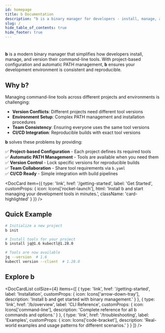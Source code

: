 ```yaml
---
id: homepage
title: b Documentation
description: "b is a binary manager for developers - install, manage, and version your command-line tools effortlessly."
slug: /
hide_table_of_contents: true
hide_footer: true
---
```



<div className="flex justify-center my-8">
  <ThemedImage
    alt="b Logo"
    sources={{
      light: '/img/logo-icon.svg',
      dark: '/img/logo-icon-dark.svg',
    }}
    width={80}
    height={80}
  />
</div>

# 

**b** is a modern binary manager that simplifies how developers install, manage, and version their command-line tools. With project-based configuration and automatic PATH management, **b** ensures your development environment is consistent and reproducible.

## Why b?

Managing command-line tools across different projects and environments is challenging:

- **Version Conflicts**: Different projects need different tool versions
- **Environment Setup**: Complex PATH management and installation procedures
- **Team Consistency**: Ensuring everyone uses the same tool versions
- **CI/CD Integration**: Reproducible builds with exact tool versions

**b** solves these problems by providing:

✅ **Project-based Configuration** - Each project defines its required tools  
✅ **Automatic PATH Management** - Tools are available when you need them  
✅ **Version Control** - Lock specific versions for reproducible builds  
✅ **Team Collaboration** - Share tool requirements via `b.yaml`  
✅ **CI/CD Ready** - Simple integration with build pipelines

<DocCard item={{
  type: 'link',
  href: '/getting-started',
  label: 'Get Started',
  customProps: {
    icon: Icons['rocket-launch'],
    html: 'Install b and start managing your development tools in minutes.',
    className: 'card-highlighted'
  }
}} />

## Quick Example

```bash
# Initialize a new project
b init

# Install tools for your project
b install jq@1.6 kubectl@1.28.0

# Tools are now available
jq --version  # 1.6
kubectl version --client  # 1.28.0
```

## Explore b

<DocCardList colSize={4} items={[
  {
    type: 'link',
    href: '/getting-started',
    label: 'Installation',
    customProps: {
      icon: Icons['arrow-down-tray'],
      description: 'Install b and get started with binary management.'
    }
  },
  {
    type: 'link',
    href: '/b/overview',
    label: 'CLI Reference',
    customProps: {
      icon: Icons['command-line'],
      description: 'Complete reference for all b commands and options.'
    }
  },
  {
    type: 'link',
    href: '/troubleshooting',
    label: 'Examples',
    customProps: {
      icon: Icons['code-bracket'],
      description: 'Real-world examples and usage patterns for different scenarios.'
    }
  }
]} />